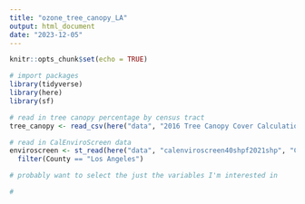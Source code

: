 ```yaml
---
title: "ozone_tree_canopy_LA"
output: html_document
date: "2023-12-05"
---
```


```r
knitr::opts_chunk$set(echo = TRUE)
```

```r
# import packages
library(tidyverse)
library(here)
library(sf)
```

```r
# read in tree canopy percentage by census tract
tree_canopy <- read_csv(here("data", "2016 Tree Canopy Cover Calculations_a.csv"))

# read in CalEnviroScreen data
enviroscreen <- st_read(here("data", "calenviroscreen40shpf2021shp", "CES4 Final Shapefile.shp")) %>% 
  filter(County == "Los Angeles")

# probably want to select the just the variables I'm interested in
```

```r
# 
```
